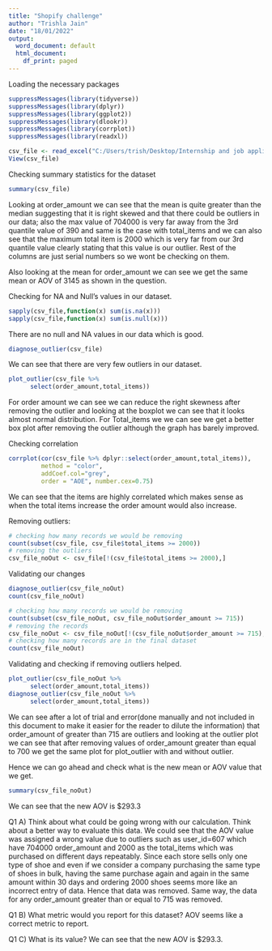 ```yaml
---
title: "Shopify challenge"
author: "Trishla Jain"
date: "18/01/2022"
output:
  word_document: default
  html_document:
    df_print: paged
---
```


Loading the necessary packages

```r
suppressMessages(library(tidyverse))
suppressMessages(library(dplyr))
suppressMessages(library(ggplot2))
suppressMessages(library(dlookr))
suppressMessages(library(corrplot))
suppressMessages(library(readxl))
```

```r
csv_file <- read_excel("C:/Users/trish/Desktop/Internship and job applications/2019 Winter Data Science Intern Challenge Data Set.xlsx")
View(csv_file)
```

Checking summary statistics for the dataset

```r
summary(csv_file)
```


Looking at order_amount we can see that the mean is quite greater than the median suggesting that it is right skewed and that there could be outliers in our data; also the max value of 704000 is very far away from the 3rd quantile value of 390 and same is the case with total_items and we can also see that the maximum total item is 2000 which is very far from our 3rd quantile value clearly stating that this value is our outlier.
Rest of the columns are just serial numbers so we wont be checking on them.

Also looking at the mean for order_amount we can see we get the same mean or AOV of 3145 as shown in the question.

Checking for NA and Null's values in our dataset.

```r
sapply(csv_file,function(x) sum(is.na(x)))
sapply(csv_file,function(x) sum(is.null(x)))
```

There are no null and NA values in our data which is good.

```r
diagnose_outlier(csv_file)
```


We can see that there are very few outliers in our dataset.

```r
plot_outlier(csv_file %>%
      select(order_amount,total_items))
```


For order amount we can see we can reduce the right skewness after removing the outlier and looking at the boxplot we can see that it looks almost normal distribution. For Total_items we we can see we get a better box plot after removing the outlier although the graph has barely improved.

Checking correlation 

```r
corrplot(cor(csv_file %>% dplyr::select(order_amount,total_items)), 
         method = "color", 
         addCoef.col="grey", 
         order = "AOE", number.cex=0.75)
```

We can see that the items are highly correlated which makes sense as when the total items increase the order amount would also increase.

Removing outliers:

```r
# checking how many records we would be removing 
count(subset(csv_file, csv_file$total_items >= 2000))
# removing the outliers
csv_file_noOut <- csv_file[!(csv_file$total_items >= 2000),]
```
Validating our changes 
```r
diagnose_outlier(csv_file_noOut)
count(csv_file_noOut)
```

```r
# checking how many records we would be removing 
count(subset(csv_file_noOut, csv_file_noOut$order_amount >= 715))
# removing the records
csv_file_noOut <- csv_file_noOut[!(csv_file_noOut$order_amount >= 715),]
# checking how many records are in the final dataset
count(csv_file_noOut)
```

Validating and checking if removing outliers helped.

```r
plot_outlier(csv_file_noOut %>%
      select(order_amount,total_items))
diagnose_outlier(csv_file_noOut %>%
      select(order_amount,total_items))
```

We can see after a lot of trial and error(done manually and not included in this document to make it easier for the reader to dilute the information) that order_amount of greater than 715 are outliers and looking at the outlier plot we can see that after removing values of order_amount greater than equal to 700 we get the same plot for plot_outlier with and without outlier.

Hence we can go ahead and check what is the new mean or AOV value that we get.

```r
summary(csv_file_noOut)
```

We can see that the new AOV is $293.3


Q1 A) Think about what could be going wrong with our calculation. Think about a better way to evaluate this data.
We could see that the AOV value was assigned a wrong value due to outliers such as user_id=607 which have 704000 order_amount and 2000 as the total_items which was purchased on different days repeatably. Since each store sells only one type of shoe and even if we consider a company purchasing the same type of shoes in bulk, having the same purchase again and again in the same amount within 30 days and ordering 2000 shoes seems more like an incorrect entry of data. Hence that data was removed.
Same way, the data for any order_amount greater than or equal to 715 was removed.


Q1 B) What metric would you report for this dataset?
AOV seems like a correct metric to report.

Q1 C) What is its value?
We can see that the new AOV is $293.3.

